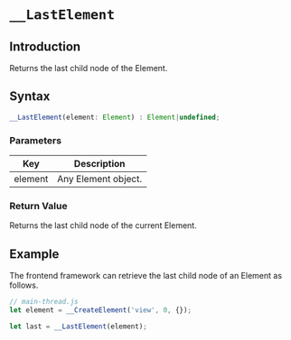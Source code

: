 # `__LastElement`

## Introduction

Returns the last child node of the Element.

## Syntax

```jsx
__LastElement(element: Element) : Element|undefined;
```

### Parameters

|   Key   | Description         |
| :-----: | ------------------- |
| element | Any Element object. |

### Return Value

Returns the last child node of the current Element.

## Example

The frontend framework can retrieve the last child node of an Element as follows.

```jsx
// main-thread.js
let element = __CreateElement('view', 0, {});

let last = __LastElement(element);
```
